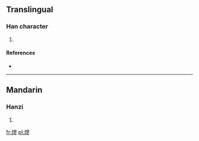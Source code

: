 ==Translingual==

===Han character===
{{Han char|rn=86|rad=火|as=11|sn=15|four=|canj=火尸一竹 (FSMH)}}

# {{defn|Han|sort=火11}}

====References====
* {{Han ref|kx=0681.020|dkj=19354|dj=1092.190|hdz=32230.020|uh=71AE|ud=29102}}

----

==Mandarin==

===Hanzi===
{{cmn-hanzi|pin=[[liáo]] ([[liao2]])|wg=liao<sup>2</sup>}}

# {{defn|lang=cmn|sort=火11}}

[[fr:熮]]
[[pl:熮]]